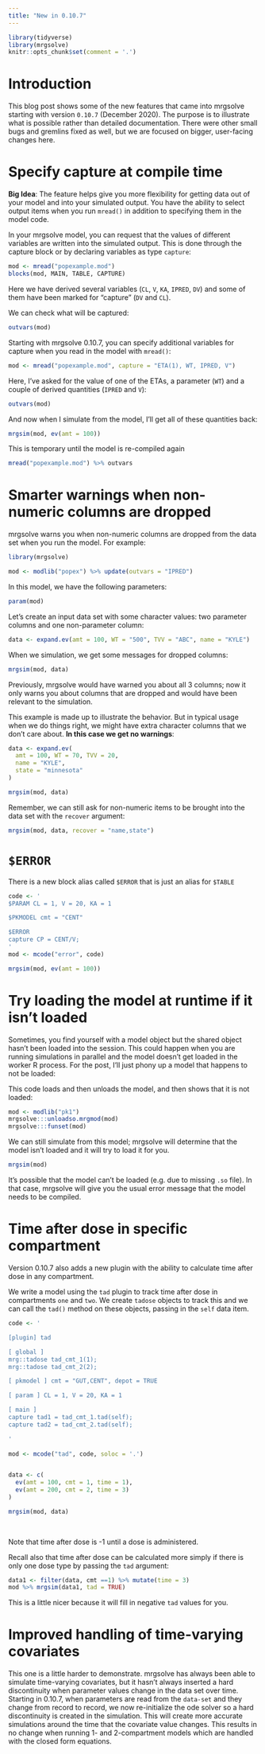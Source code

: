 ```yaml
---
title: "New in 0.10.7"
---
```


```r
library(tidyverse)
library(mrgsolve)
knitr::opts_chunk$set(comment = '.')
```


# Introduction

This blog post shows some of the new features that came into mrgsolve starting
with version `0.10.7` (December 2020).  The purpose 
is to illustrate what is possible rather than detailed documentation. There
were other small bugs and gremlins fixed as well, but we are focused on 
bigger, user-facing changes here.

# Specify capture at compile time

__Big Idea__: The feature helps give you more flexibility for getting 
data out of your model and into your simulated output. You have the ability
to select output items when you run `mread()` in addition to specifying them 
in the model code. 

In your mrgsolve model, you can request that the values of different variables
are written into the simulated output.  This is done through the capture block
or by declaring variables as type `capture`:

```r
mod <- mread("popexample.mod")
blocks(mod, MAIN, TABLE, CAPTURE)
```
Here we have derived several variables (`CL`, `V`, `KA`, `IPRED`, `DV`) and 
some of them have been marked for "capture" (`DV` and `CL`).  

We can check what will be captured:

```r
outvars(mod)
```

Starting with mrgsolve 0.10.7, you can specify additional variables for 
capture when you read in the model with `mread()`:

```r
mod <- mread("popexample.mod", capture = "ETA(1), WT, IPRED, V")
```
Here, I've asked for the value of one of the ETAs, a parameter (`WT`) and 
a couple of derived quantities (`IPRED` and `V`):

```r
outvars(mod)
```

And now when I simulate from the model, I'll get all of these quantities
back:
```r
mrgsim(mod, ev(amt = 100))
```

This is temporary until the model is re-compiled again
```r
mread("popexample.mod") %>% outvars
```






# Smarter warnings when non-numeric columns are dropped

mrgsolve warns you when non-numeric columns are dropped from the data 
set when you run the model.  For example:


```r
library(mrgsolve)

mod <- modlib("popex") %>% update(outvars = "IPRED")
```

In this model, we have the following parameters:
```r
param(mod)
```

Let's create an input data set with some character values: two 
parameter columns and one non-parameter column:
```r
data <- expand.ev(amt = 100, WT = "500", TVV = "ABC", name = "KYLE")
```

When we simulation, we get some messages for dropped columns:
```r
mrgsim(mod, data)
```

Previously, mrgsolve would have warned you about all 3 columns; now 
it only warns you about columns that are dropped and would have been 
relevant to the simulation. 

This example is made up to illustrate the behavior.  But in typical usage when 
we do things right, we might have extra character columns that we don't care
about. **In this case we get no warnings**:

```r
data <- expand.ev(
  amt = 100, WT = 70, TVV = 20, 
  name = "KYLE", 
  state = "minnesota"
)

mrgsim(mod, data)

```

Remember, we can still ask for non-numeric items to be brought into the 
data set with the `recover` argument:

```r
mrgsim(mod, data, recover = "name,state")
```

# `$ERROR`
There is a new block alias called `$ERROR` that is just an alias for `$TABLE`


```r
code <- '
$PARAM CL = 1, V = 20, KA = 1

$PKMODEL cmt = "CENT"

$ERROR
capture CP = CENT/V;
'
mod <- mcode("error", code)

mrgsim(mod, ev(amt = 100))
```

# Try loading the model at runtime if it isn't loaded

Sometimes, you find yourself with a model object but the shared 
object hasn't been loaded into the session. This could happen when 
you are running simulations in parallel and the model doesn't get loaded
in the worker R process. For the post, I'll just phony up a model 
that happens to not be loaded:

This code loads and then unloads the model, and then shows that it is 
not loaded:

```r
mod <- modlib("pk1")
mrgsolve:::unloadso.mrgmod(mod)
mrgsolve:::funset(mod)
```
We can still simulate from this model; mrgsolve will determine that the 
model isn't loaded and it will try to load it for you.
```r
mrgsim(mod)
```

It's possible that the model can't be loaded (e.g. due to missing `.so` file). 
In that case, mrgsolve will give you the usual error message that the model
needs to be compiled.


# Time after dose in specific compartment

Version 0.10.7 also adds a new plugin with the ability to calculate 
time after dose in any compartment. 

We write a model using the `tad` plugin to track time after dose in 
compartments `one` and `two`.  We create `tadose` objects to track 
this and we can call the `tad()` method on these objects, passing 
in the `self` data item.

```r
code <- '

[plugin] tad

[ global ] 
mrg::tadose tad_cmt_1(1); 
mrg::tadose tad_cmt_2(2);

[ pkmodel ] cmt = "GUT,CENT", depot = TRUE

[ param ] CL = 1, V = 20, KA = 1

[ main ] 
capture tad1 = tad_cmt_1.tad(self); 
capture tad2 = tad_cmt_2.tad(self);

'
  
mod <- mcode("tad", code, soloc = '.')


data <- c(
  ev(amt = 100, cmt = 1, time = 1), 
  ev(amt = 200, cmt = 2, time = 3)
)

mrgsim(mod, data)
  
  
```

Note that time after dose is -1 until a dose is administered. 

Recall also that time after dose can be calculated more simply if there is 
only one dose type by passing the `tad` argument:

```r
data1 <- filter(data, cmt ==1) %>% mutate(time = 3)
mod %>% mrgsim(data1, tad = TRUE)
```
 This is a little nicer because it will fill in negative `tad` values for you.
 

# Improved handling of time-varying covariates

This one is a little harder to demonstrate.  mrgsolve has always 
been able to simulate time-varying covariates, but it hasn't always 
inserted a hard discontinuity when parameter values change in the 
data set over time.  Starting in 0.10.7, when parameters are read 
from the `data-set` and they change from record to record, we 
now re-initialize the ode solver so a hard discontinuity is created
in the simulation.  This will create more accurate simulations 
around the time that the covariate value changes.  This results in 
no change when running 1- and 2-compartment models which are handled with 
the closed form equations. 












